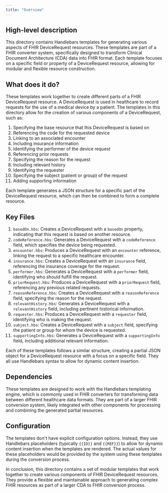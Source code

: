 ```yaml
---
title: "Overview"
---
```


## High-level description
This directory contains Handlebars templates for generating various aspects of FHIR DeviceRequest resources. These templates are part of a FHIR converter system, specifically designed to transform Clinical Document Architecture (CDA) data into FHIR format. Each template focuses on a specific field or property of a DeviceRequest resource, allowing for modular and flexible resource construction.

## What does it do?
These templates work together to create different parts of a FHIR DeviceRequest resource. A DeviceRequest is used in healthcare to record requests for the use of a medical device by a patient. The templates in this directory allow for the creation of various components of a DeviceRequest, such as:

1. Specifying the base resource that this DeviceRequest is based on
2. Referencing the code for the requested device
3. Linking to an associated encounter
4. Including insurance information
5. Identifying the performer of the device request
6. Referencing prior requests
7. Specifying the reason for the request
8. Including relevant history
9. Identifying the requester
10. Specifying the subject (patient or group) of the request
11. Adding supporting information

Each template generates a JSON structure for a specific part of the DeviceRequest resource, which can then be combined to form a complete resource.

## Key Files
1. `basedOn.hbs`: Creates a DeviceRequest with a `basedOn` property, indicating that this request is based on another resource.
2. `codeReference.hbs`: Generates a DeviceRequest with a `codeReference` field, which specifies the device being requested.
3. `encounter.hbs`: Produces a DeviceRequest with an `encounter` reference, linking the request to a specific healthcare encounter.
4. `insurance.hbs`: Creates a DeviceRequest with an `insurance` field, referencing the insurance coverage for the request.
5. `performer.hbs`: Generates a DeviceRequest with a `performer` field, identifying who should fulfill the request.
6. `priorRequest.hbs`: Produces a DeviceRequest with a `priorRequest` field, referencing any previous related requests.
7. `reasonReference.hbs`: Creates a DeviceRequest with a `reasonReference` field, specifying the reason for the request.
8. `relevantHistory.hbs`: Generates a DeviceRequest with a `relevantHistory` field, including pertinent historical information.
9. `requester.hbs`: Produces a DeviceRequest with a `requester` field, identifying who is making the request.
10. `subject.hbs`: Creates a DeviceRequest with a `subject` field, specifying the patient or group for whom the device is requested.
11. `supportingInfo.hbs`: Generates a DeviceRequest with a `supportingInfo` field, including additional relevant information.

Each of these templates follows a similar structure, creating a partial JSON object for a DeviceRequest resource with a focus on a specific field. They all use Handlebars syntax to allow for dynamic content insertion.

## Dependencies
These templates are designed to work with the Handlebars templating engine, which is commonly used in FHIR converters for transforming data between different healthcare data formats. They are part of a larger FHIR conversion system, likely integrated with other components for processing and combining the generated partial resources.

## Configuration
The templates don't have explicit configuration options. Instead, they use Handlebars placeholders (typically `{{ID}}` and `{{REF}}`) to allow for dynamic content insertion when the templates are rendered. The actual values for these placeholders would be provided by the system using these templates during the conversion process.

In conclusion, this directory contains a set of modular templates that work together to create various components of FHIR DeviceRequest resources. They provide a flexible and maintainable approach to generating complex FHIR resources as part of a larger CDA to FHIR conversion process.